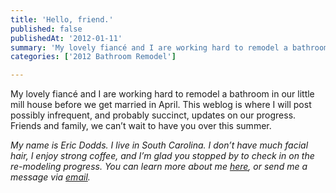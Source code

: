 ```yaml
---
title: 'Hello, friend.'
published: false
publishedAt: '2012-01-11'
summary: 'My lovely fiancé and I are working hard to remodel a bathroom in our little mill house before we get married in April. This weblog is where I will post possibly infrequent, and probably succinct, upda...'
categories: ['2012 Bathroom Remodel']

---
```


My lovely fiancé and I are working hard to remodel a bathroom in our little mill house before we get married in April. This weblog is where I will post possibly infrequent, and probably succinct, updates on our progress. Friends and family, we  can’t wait to have you over this summer.

*My name is Eric Dodds. I live in South Carolina. I don’t have much facial hair, I enjoy strong coffee, and I’m glad you stopped by to check in on the re-modeling progress. You can learn more about me [here](https://ericdodds.com/), or send me a message via [email](mailto:eric.dodds@gmail.com).*

